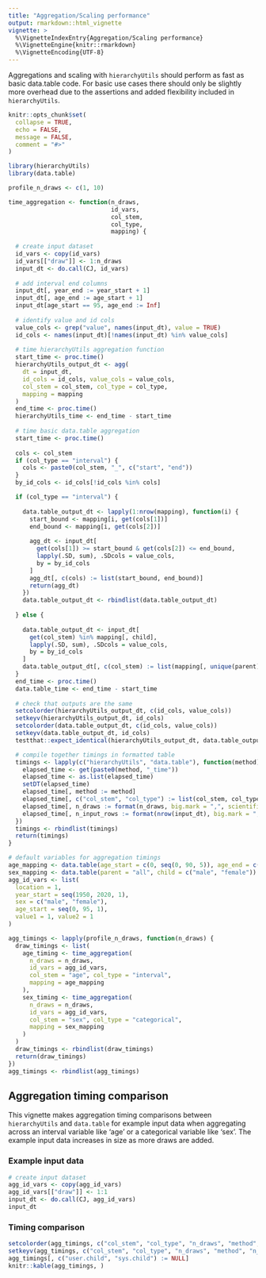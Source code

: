 ```yaml
---
title: "Aggregation/Scaling performance"
output: rmarkdown::html_vignette
vignette: >
  %\VignetteIndexEntry{Aggregation/Scaling performance}
  %\VignetteEngine{knitr::rmarkdown}
  %\VignetteEncoding{UTF-8}
---
```

  
Aggregations and scaling with `hierarchyUtils` should perform as fast as basic data.table code.
For basic use cases there should only be slightly more overhead due to the assertions and added flexibility included in `hierarchyUtils`.

```r
knitr::opts_chunk$set(
  collapse = TRUE,
  echo = FALSE,
  message = FALSE,
  comment = "#>"
)
```

```r
library(hierarchyUtils)
library(data.table)

profile_n_draws <- c(1, 10)
```

```r
time_aggregation <- function(n_draws,
                             id_vars,
                             col_stem,
                             col_type,
                             mapping) {
  
  # create input dataset
  id_vars <- copy(id_vars)
  id_vars[["draw"]] <- 1:n_draws
  input_dt <- do.call(CJ, id_vars)
  
  # add interval end columns
  input_dt[, year_end := year_start + 1]
  input_dt[, age_end := age_start + 1]
  input_dt[age_start == 95, age_end := Inf]
  
  # identify value and id cols
  value_cols <- grep("value", names(input_dt), value = TRUE)
  id_cols <- names(input_dt)[!names(input_dt) %in% value_cols]
  
  # time hierarchyUtils aggregation function
  start_time <- proc.time()
  hierarchyUtils_output_dt <- agg(
    dt = input_dt,
    id_cols = id_cols, value_cols = value_cols,
    col_stem = col_stem, col_type = col_type,
    mapping = mapping
  )
  end_time <- proc.time()
  hierarchyUtils_time <- end_time - start_time
  
  # time basic data.table aggregation
  start_time <- proc.time()
  
  cols <- col_stem
  if (col_type == "interval") {
    cols <- paste0(col_stem, "_", c("start", "end"))
  }
  by_id_cols <- id_cols[!id_cols %in% cols]

  if (col_type == "interval") {
    
    data.table_output_dt <- lapply(1:nrow(mapping), function(i) {
      start_bound <- mapping[i, get(cols[1])]
      end_bound <- mapping[i, get(cols[2])]
    
      agg_dt <- input_dt[
        get(cols[1]) >= start_bound & get(cols[2]) <= end_bound,
        lapply(.SD, sum), .SDcols = value_cols,
        by = by_id_cols
      ]
      agg_dt[, c(cols) := list(start_bound, end_bound)]
      return(agg_dt)
    })
    data.table_output_dt <- rbindlist(data.table_output_dt)
    
  } else {
    
    data.table_output_dt <- input_dt[
      get(col_stem) %in% mapping[, child],
      lapply(.SD, sum), .SDcols = value_cols,
      by = by_id_cols
    ]
    data.table_output_dt[, c(col_stem) := list(mapping[, unique(parent)])]
  }
  end_time <- proc.time()
  data.table_time <- end_time - start_time
  
  # check that outputs are the same
  setcolorder(hierarchyUtils_output_dt, c(id_cols, value_cols))
  setkeyv(hierarchyUtils_output_dt, id_cols)
  setcolorder(data.table_output_dt, c(id_cols, value_cols))
  setkeyv(data.table_output_dt, id_cols)
  testthat::expect_identical(hierarchyUtils_output_dt, data.table_output_dt)

  # compile together timings in formatted table
  timings <- lapply(c("hierarchyUtils", "data.table"), function(method) {
    elapsed_time <- get(paste0(method, "_time"))
    elapsed_time <- as.list(elapsed_time)
    setDT(elapsed_time)
    elapsed_time[, method := method]
    elapsed_time[, c("col_stem", "col_type") := list(col_stem, col_type)]
    elapsed_time[, n_draws := format(n_draws, big.mark = ",", scientific = FALSE)]
    elapsed_time[, n_input_rows := format(nrow(input_dt), big.mark = ",", scientific = FALSE)]
  })
  timings <- rbindlist(timings)
  return(timings)
}
```

```r
# default variables for aggregation timings
age_mapping <- data.table(age_start = c(0, seq(0, 90, 5)), age_end = c(Inf, seq(5, 95, 5)))
sex_mapping <- data.table(parent = "all", child = c("male", "female"))
agg_id_vars <- list(
  location = 1,
  year_start = seq(1950, 2020, 1),
  sex = c("male", "female"),
  age_start = seq(0, 95, 1),
  value1 = 1, value2 = 1
)

agg_timings <- lapply(profile_n_draws, function(n_draws) {
  draw_timings <- list(
    age_timing <- time_aggregation(
      n_draws = n_draws,
      id_vars = agg_id_vars,
      col_stem = "age", col_type = "interval",
      mapping = age_mapping
    ),
    sex_timing <- time_aggregation(
      n_draws = n_draws,
      id_vars = agg_id_vars,
      col_stem = "sex", col_type = "categorical",
      mapping = sex_mapping
    )
  )
  draw_timings <- rbindlist(draw_timings)
  return(draw_timings)
})
agg_timings <- rbindlist(agg_timings)
```

## Aggregation timing comparison

This vignette makes aggregation timing comparisons between `hierarchyUtils` and `data.table` for example input data when aggregating across an interval variable like 'age' or a categorical variable like 'sex'.
The example input data increases in size as more draws are added.

### Example input data

```r
# create input dataset
agg_id_vars <- copy(agg_id_vars)
agg_id_vars[["draw"]] <- 1:1
input_dt <- do.call(CJ, agg_id_vars)
input_dt
```

### Timing comparison

```r
setcolorder(agg_timings, c("col_stem", "col_type", "n_draws", "method", "n_input_rows"))
setkeyv(agg_timings, c("col_stem", "col_type", "n_draws", "method", "n_input_rows"))
agg_timings[, c("user.child", "sys.child") := NULL]
knitr::kable(agg_timings, )
```
